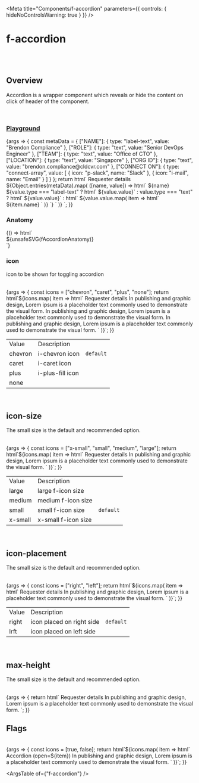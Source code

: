 
<Meta
	title="Components/f-accordion"
	parameters={{
		controls: { hideNoControlsWarning: true }
	}}
/>

# f-accordion

<br />
<br />

## Overview

<f-divider></f-divider>

Accordion is a wrapper component which reveals or hide the content on click of header of the component.

<br />

### [Playground](/story/components-f-accordion--playground)

<Canvas>
	<Story
		name="Playground"
		argTypes={{
			open: { control: "boolean" },
			icon: { control: "radio", options: ["chevron", "caret", "plus", "none"] },
			["icon-size"]: { control: "radio", options: ["x-small", "small", "medium", "large"] },
			["icon-placement"]: { control: "radio", options: ["right", "left"] },
			["max-height"]: { control: "text" }
		}}
		args={{
			open: false,
			icon: "chevron",
			["icon-size"]: "small",
			["icon-placement"]: "right",
			["max-height"]: "180px"
		}}
	>
		{args => {
			const metaData = {
				["NAME"]: { type: "label-text", value: "Brendon Compliance" },
				["ROLE"]: { type: "text", value: "Senior DevOps Engineer" },
				["TEAM"]: { type: "text", value: "Office of CTO" },
				["LOCATION"]: { type: "text", value: "Singapore" },
				["ORG ID"]: { type: "text", value: "brendon.compliance@cldcvr.com" },
				["CONNECT ON"]: {
					type: "connect-array",
					value: [
						{ icon: "p-slack", name: "Slack" },
						{ icon: "i-mail", name: "Email" }
					]
				}
			};
			return html`<f-div direction="column" padding="x-large"
				><f-accordion
					.open=${args.open}
					.icon=${args.icon}
					icon-size=${args["icon-size"]}
					icon-placement=${args["icon-placement"]}
					max-height=${args["max-height"]}
				>
					<f-div
						><f-text variant="para" size="small" weight="bold">Requester details</f-text></f-div
					>
					<f-div slot="body" direction="column" width="400px">
						${Object.entries(metaData).map(
							([name, value]) => html`
								<f-div direction="row" padding="small none" height="hug-content">
									<f-div width="33%"
										><f-text variant="para" size="small" weight="regular" state="secondary"
											>${name}</f-text
										></f-div
									>
									${value.type === "label-text"
										? html` <f-div align="middle-left" gap="x-small">
												<f-pictogram
													variant="circle"
													size="small"
													state="default"
													source="BC"
												></f-pictogram>
												<f-text variant="para" size="small" weight="regular"
													>${value.value}</f-text
												></f-div
										  >`
										: value.type === "text"
										? html` <f-div
												><f-text variant="para" size="small" weight="regular"
													>${value.value}</f-text
												></f-div
										  >`
										: html` <f-div direction="column" gap="small" align="middle-center">
												${value.value.map(
													item => html` <f-div gap="x-small">
														<f-icon .source=${item.icon} size="small" clickable></f-icon>
														<f-text ?inline=${true} variant="para" size="small" weight="medium"
															>${item.name}</f-text
														>
													</f-div>`
												)}
										  </f-div>`}
								</f-div>
							`
						)}
					</f-div>
				</f-accordion>
			</f-div>`;
		}}
	</Story>
</Canvas>

<br />

### Anatomy

<f-divider></f-divider>

<Story name="Anatomy">
	{() => html`<div class="align-center">${unsafeSVG(fAccordionAnatomy)}</div>`}
</Story>

<br />

### icon

<f-divider></f-divider>

icon to be shown for toggling accordion

<br />

<Canvas>
	<Story name="icon">
		{args => {
			const icons = ["chevron", "caret", "plus", "none"];
			return html`<f-div direction="column"
				>${icons.map(
					item => html`<f-accordion .open=${true} .icon=${item}>
							<f-div
								><f-text variant="para" size="small" weight="bold">Requester details</f-text></f-div
							>
							<f-div slot="body" direction="column" padding="small none">
								<f-text variant="para" size="small" weight="regular" state="secondary">
									In publishing and graphic design, Lorem ipsum is a placeholder text commonly used
									to demonstrate the visual form. In publishing and graphic design, Lorem ipsum is a
									placeholder text commonly used to demonstrate the visual form. In publishing and
									graphic design, Lorem ipsum is a placeholder text commonly used to demonstrate the
									visual form.
								</f-text>
							</f-div>
						</f-accordion>
						<f-divider></f-divider> `
				)}</f-div
			>`;
		}}
	</Story>
</Canvas>

<table class="custom-table">
	<tbody>
		<tr>
			<td>Value</td>
			<td>Description</td>
			<td></td>
		</tr>
		<tr>
			<td>chevron</td>
			<td>i-chevron icon</td>
			<td>
				<code>default</code>
			</td>
		</tr>
		<tr>
			<td>caret</td>
			<td>i-caret icon</td>
			<td></td>
		</tr>
		<tr>
			<td>plus</td>
			<td>i-plus-fill icon</td>
			<td></td>
		</tr>
		<tr>
			<td>none</td>
			<td></td>
			<td></td>
		</tr>
	</tbody>
</table>

<br />

## icon-size

<f-divider></f-divider>

The small size is the default and recommended option.

<br />

<Canvas>
	<Story name="icon-size">
		{args => {
			const icons = ["x-small", "small", "medium", "large"];
			return html`<f-div
				>${icons.map(
					item => html`<f-div direction="column" padding="x-large"
						><f-accordion .open=${true} icon-size=${item}>
							<f-div
								><f-text variant="para" size="small" weight="bold">Requester details</f-text></f-div
							>
							<f-div slot="body" direction="column" padding="medium none">
								<f-text variant="para" size="small" weight="regular" state="secondary">
									In publishing and graphic design, Lorem ipsum is a placeholder text commonly used
									to demonstrate the visual form.</f-text
								>
							</f-div>
						</f-accordion></f-div
					>`
				)}</f-div
			>`;
		}}
	</Story>
</Canvas>

<table class="custom-table">
	<tbody>
		<tr>
			<td>Value</td>
			<td>Description</td>
			<td></td>
		</tr>
		<tr>
			<td>large</td>
			<td>large f-icon size</td>
			<td></td>
		</tr>
		<tr>
			<td>medium</td>
			<td>medium f-icon size</td>
			<td></td>
		</tr>
		<tr>
			<td>small</td>
			<td>small f-icon size</td>
			<td>
				<code>default</code>
			</td>
		</tr>
		<tr>
			<td>x-small</td>
			<td>x-small f-icon size</td>
			<td></td>
		</tr>
	</tbody>
</table>

<br />

## icon-placement

<f-divider></f-divider>

The small size is the default and recommended option.

<br />

<Canvas>
	<Story name="icon-placement">
		{args => {
			const icons = ["right", "left"];
			return html`<f-div
				>${icons.map(
					item => html`<f-div direction="column" padding="x-large"
						><f-accordion .open=${true} icon-placement=${item}>
							<f-div
								><f-text variant="para" size="small" weight="bold">Requester details</f-text></f-div
							>
							<f-div slot="body" direction="column" padding="medium none">
								<f-text variant="para" size="small" weight="regular" state="secondary">
									In publishing and graphic design, Lorem ipsum is a placeholder text commonly used
									to demonstrate the visual form.</f-text
								>
							</f-div>
						</f-accordion></f-div
					>`
				)}</f-div
			>`;
		}}
	</Story>
</Canvas>

<table class="custom-table">
	<tbody>
		<tr>
			<td>Value</td>
			<td>Description</td>
			<td></td>
		</tr>
		<tr>
			<td>right</td>
			<td>icon placed on right side</td>
			<td>
				<code>default</code>
			</td>
		</tr>
		<tr>
			<td>lrft</td>
			<td>icon placed on left side</td>
			<td></td>
		</tr>
	</tbody>
</table>

<br />

## max-height

<f-divider></f-divider>

The small size is the default and recommended option.

<br />

<Canvas>
	<Story name="max-height">
		{args => {
			return html`<f-div
				><f-div direction="column" padding="x-large" width="300px"
					><f-accordion .open=${true} max-height="50px">
						<f-div
							><f-text variant="para" size="small" weight="bold">Requester details</f-text></f-div
						>
						<f-div slot="body" direction="column" padding="medium none">
							<f-text variant="para" size="small" weight="regular" state="secondary">
								In publishing and graphic design, Lorem ipsum is a placeholder text commonly used to
								demonstrate the visual form.</f-text
							>
						</f-div>
					</f-accordion></f-div
				></f-div
			>`;
		}}
	</Story>
</Canvas>

<br />

## Flags

<f-divider></f-divider>

<br />

<Canvas>
	<Story name="Flags">
		{args => {
			const icons = [true, false];
			return html`<f-div
				>${icons.map(
					item => html`<f-div direction="column" padding="x-large"
						><f-accordion .open=${item}>
							<f-div
								><f-text variant="para" size="small" weight="bold"
									>Accordion (open=${item})</f-text
								></f-div
							>
							<f-div slot="body" direction="column" padding="medium none">
								<f-text variant="para" size="small" weight="regular" state="secondary">
									In publishing and graphic design, Lorem ipsum is a placeholder text commonly used
									to demonstrate the visual form.</f-text
								>
							</f-div>
						</f-accordion></f-div
					>`
				)}</f-div
			>`;
		}}
	</Story>
</Canvas>

<ArgsTable of={"f-accordion"} />
